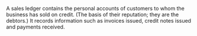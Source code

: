 A sales ledger contains the personal accounts of customers to whom the business has sold on credit. (The basis of their reputation; they are the debtors.) It records information such as invoices issued, credit notes issued and payments received.

{{uncategorized}}<!--I'm trying to do stub sorting not categorization, sorry-->


{{econ-stub}}
